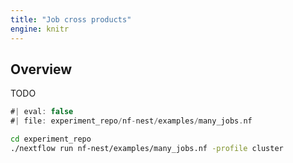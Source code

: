 ```yaml
---
title: "Job cross products"
engine: knitr
---
```


## Overview 

TODO


```groovy
#| eval: false
#| file: experiment_repo/nf-nest/examples/many_jobs.nf
```



```bash
cd experiment_repo
./nextflow run nf-nest/examples/many_jobs.nf -profile cluster
```



